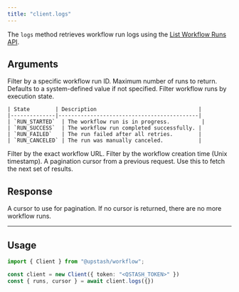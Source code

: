 ```yaml
---
title: "client.logs"
---
```


The `logs` method retrieves workflow run logs using the [List Workflow Runs API](/workflow/rest/runs/logs).

## Arguments

<ParamField body="workflowRunId" type="string" optional>
    Filter by a specific workflow run ID.
</ParamField>

<ParamField body="count" type="number" optional>
    Maximum number of runs to return. Defaults to a system-defined value if not specified.
</ParamField>

<ParamField body="state" type="string" optional>
    Filter workflow runs by execution state.

    | State        | Description                                |
    |--------------|--------------------------------------------|
    | `RUN_STARTED`  | The workflow run is in progress.          |
    | `RUN_SUCCESS`  | The workflow run completed successfully. |
    | `RUN_FAILED`   | The run failed after all retries.        |
    | `RUN_CANCELED` | The run was manually canceled.           |
</ParamField>

<ParamField body="workflowUrl" type="string" optional>
    Filter by the exact workflow URL.
</ParamField>

<ParamField body="workflowCreatedAt" type="number" optional>
    Filter by the workflow creation time (Unix timestamp).
</ParamField>

<ParamField body="cursor" type="string" optional>
    A pagination cursor from a previous request.
    Use this to fetch the next set of results.
</ParamField>

## Response

<ResponseField name="cursor" type="string">
    A cursor to use for pagination.
    If no cursor is returned, there are no more workflow runs.
</ResponseField>

<Snippet file="workflow/logs.mdx" />

---

## Usage

```ts
import { Client } from "@upstash/workflow";

const client = new Client({ token: "<QSTASH_TOKEN>" })
const { runs, cursor } = await client.logs({})
```
